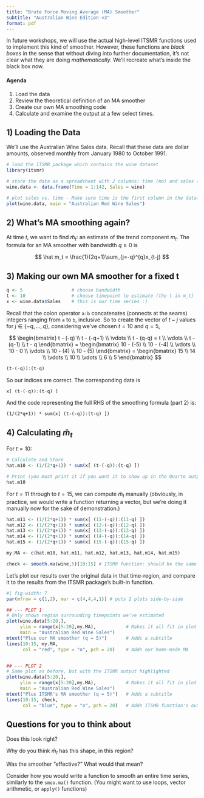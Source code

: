 ```yaml
---
title: "Brute Force Moving Average (MA) Smoother"
subtitle: "Australian Wine Edition <3"
format: pdf
---
```


In future workshops, we will use the actual high-level ITSMR functions used to implement this kind of smoother.
However, these functions are *black boxes* in the sense that without diving into further documentation, it's not clear what they are doing *mathematically.* We'll recreate what's inside the black box now.

#### Agenda
1.    Load the data
2.    Review the theoretical definition of an MA smoother
3.    Create our own MA smoothing code
4.    Calculate and examine the output at a few select times.

## 1) Loading the Data

We'll use the Australian Wine Sales data. Recall that these data are dollar amounts, observed monthly from January 1980 to October 1991.

```r
# load the ITSMR package which contains the wine dataset
library(itsmr)  

# store the data as a spreadsheet with 2 columns: time (mo) and sales ($)
wine.data <- data.frame(Time = 1:142, Sales = wine)

# plot sales vs. time - Make sure time is the first column in the dataframe
plot(wine.data, main = "Australian Red Wine Sales")
```

## 2) What's MA smoothing again?

At time $t$, we want to find $\hat m_t$: an estimate of the trend component $m_t$.
The formula for an MA smoother with bandwidth $q\geq 0$ is

$$
\hat m_t = \frac{1}{2q+1}\sum_{j=-q}^{q}x_{t-j}
$$

## 3) Making our own MA smoother for a fixed t

```r
q <- 5                  # choose bandwidth
t <- 10                 # choose timepoint to estimate (the t in m_t)
x <- wine.data$Sales    # this is our time series :)
```

Recall that the colon operator `a:b` concatenates (connects at the seams) integers ranging from `a` to `b`, inclusive. So to create the vector of $t-j$ values for $j \in \{-q, \dots, q\}$, considering we've chosen $t=10$ and $q=5$,

$$
\begin{bmatrix}
t - (-q) \\ t - (-q+1) \\ \vdots \\ t - (q-q) = t \\ \vdots \\ t - (q-1) \\ t - q 
\end{bmatrix}
=
\begin{bmatrix}
10 - (-5) \\ 10 - (-4) \\ \vdots \\ 10 - 0 \\ \vdots \\ 10 - (4) \\ 10 - (5) 
\end{bmatrix}
=
\begin{bmatrix}
15 \\ 14 \\ \vdots \\ 10 \\ \vdots \\ 6 \\ 5 
\end{bmatrix}
$$

```r
(t-(-q)):(t-q)
```

So our indices are correct. The corresponding data is 

```r
x[ (t-(-q)):(t-q) ]
```

And the code representing the full RHS of the smoothing formula (part 2) is:

`(1/(2*q+1)) * sum(x[ (t-(-q)):(t-q) ])`

## 4) Calculating $\hat m_t$

For $t=10$:

```r
# Calculate and Store
hat.m10 <- (1/(2*q+1)) * sum(x[ (t-(-q)):(t-q) ])

# Print (you must print it if you want it to show up in the Quarto output)
hat.m10 
```

For $t=11$ through to $t=15$, we can compute $\hat m_t$ manually (obviously, in practice, we would write a function returning a vector, but we're doing it manually now for the sake of demonstration.)

```r
hat.m11 <- (1/(2*q+1)) * sum(x[ (11-(-q)):(11-q) ])
hat.m12 <- (1/(2*q+1)) * sum(x[ (12-(-q)):(12-q) ])
hat.m13 <- (1/(2*q+1)) * sum(x[ (13-(-q)):(13-q) ])
hat.m14 <- (1/(2*q+1)) * sum(x[ (14-(-q)):(14-q) ])
hat.m15 <- (1/(2*q+1)) * sum(x[ (15-(-q)):(15-q) ])

my.MA <- c(hat.m10, hat.m11, hat.m12, hat.m13, hat.m14, hat.m15)

check <- smooth.ma(wine,5)[10:15] # ITSMR function: should be the same as ours  
```

Let's plot our results over the original data in that time-region, and compare it to the results from the ITSMR package's built-in function.

```r
#| fig-width: 7
par(mfrow = c(1,2), mar = c(4,4,4,1)) # puts 2 plots side-by-side

## --- PLOT 1
# Only shows region surrounding timepoints we've estimated
plot(wine.data[5:20,],
     ylim = range(x[5:20],my.MA),           # Makes it all fit in plot window
     main = "Australian Red Wine Sales")   
mtext("Plus our MA smoother (q = 5)")       # Adds a subtitle
lines(10:15, my.MA,
      col = "red", type = "o", pch = 20)    # Adds our home-made MA


## --- PLOT 2
# Same plot as before, but with the ITSMR output highlighted
plot(wine.data[5:20,],
     ylim = range(x[5:20],my.MA),           # Makes it all fit in plot window
     main = "Australian Red Wine Sales")   
mtext("Plus ITSMR's MA smoother (q = 5)")   # Adds a subtitle
lines(10:15, check,
      col = "blue", type = "o", pch = 20)   # Adds ITSMR function's output

```

## Questions for you to think about

Does this look right? 

Why do you think $\hat m_t$ has this shape, in this region? 

Was the smoother "effective?" What would that mean?

Consider how you would write a function to smooth an entire time series, 
similarly to the `smoo.ma()` function. (You might want to use loops, vector arithmetic, or `apply()` functions)




